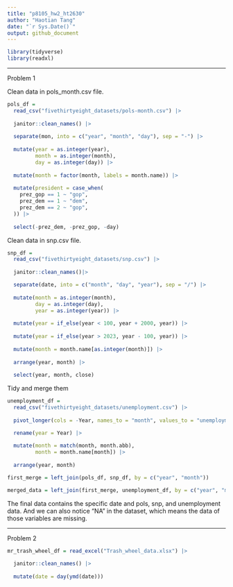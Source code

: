 ```yaml
---
title: "p8105_hw2_ht2630"
author: "Haotian Tang"
date: "`r Sys.Date()`"
output: github_document
---
```


```r
library(tidyverse)
library(readxl)
```

---

Problem 1

Clean data in pols_month.csv file.
```r

pols_df = 
  read_csv("fivethirtyeight_datasets/pols-month.csv") |>
  
  janitor::clean_names() |>
  
  separate(mon, into = c("year", "month", "day"), sep = "-") |>
  
  mutate(year = as.integer(year),
         month = as.integer(month),
         day = as.integer(day)) |>
  
  mutate(month = factor(month, labels = month.name)) |>
  
  mutate(president = case_when(
    prez_gop == 1 ~ "gop",
    prez_dem == 1 ~ "dem",
    prez_dem == 2 ~ "gop",
  )) |>
  
  select(-prez_dem, -prez_gop, -day)
```

Clean data in snp.csv file. 

```r

snp_df = 
  read_csv("fivethirtyeight_datasets/snp.csv") |>
  
  janitor::clean_names()|>

  separate(date, into = c("month", "day", "year"), sep = "/") |>
  
  mutate(month = as.integer(month),
         day = as.integer(day),
         year = as.integer(year)) |>
  
  mutate(year = if_else(year < 100, year + 2000, year)) |>
  
  mutate(year = if_else(year > 2023, year - 100, year)) |>
  
  mutate(month = month.name[as.integer(month)]) |>
  
  arrange(year, month) |>
  
  select(year, month, close)

```

Tidy and merge them

```r

unemployment_df = 
  read_csv("fivethirtyeight_datasets/unemployment.csv") |>
  
  pivot_longer(cols = -Year, names_to = "month", values_to = "unemployment_rate") |>

  rename(year = Year) |>
  
  mutate(month = match(month, month.abb),
         month = month.name[month]) |>
  
  arrange(year, month)
```

```r

first_merge = left_join(pols_df, snp_df, by = c("year", "month"))

merged_data = left_join(first_merge, unemployment_df, by = c("year", "month"))

```

The final data contains the specific date and pols, snp, and unemployment data. And we can also notice "NA" in the dataset, which means the data of those variables are missing.  

---

Problem 2

```r

mr_trash_wheel_df = read_excel("Trash_wheel_data.xlsx") |>
  
  janitor::clean_names() |>
  
  mutate(date = day(ymd(date)))
```


